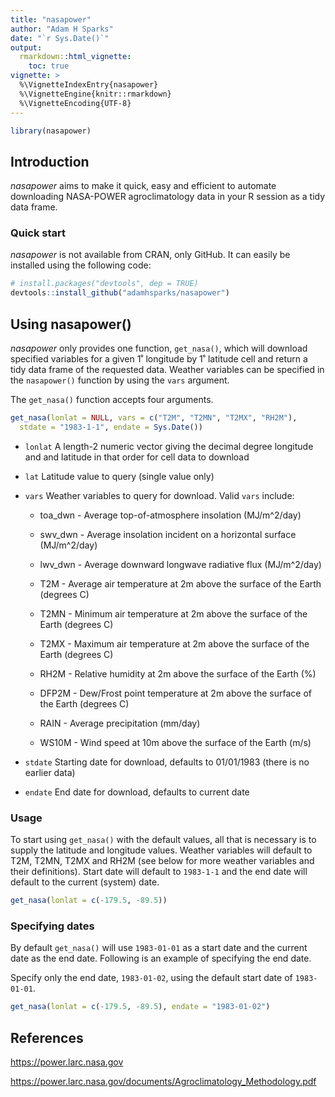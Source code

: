 ```yaml
---
title: "nasapower"
author: "Adam H Sparks"
date: "`r Sys.Date()`"
output:
  rmarkdown::html_vignette:
    toc: true
vignette: >
  %\VignetteIndexEntry{nasapower}
  %\VignetteEngine{knitr::rmarkdown}
  %\VignetteEncoding{UTF-8}
---
```


```r
library(nasapower)
```

## Introduction

_nasapower_ aims to make it quick, easy and efficient to automate downloading
NASA-POWER agroclimatology data in your R session as a tidy data frame.

### Quick start

_nasapower_ is not available from CRAN, only GitHub. It can easily be installed
using the following code:

```r
# install.packages("devtools", dep = TRUE)
devtools::install_github("adamhsparks/nasapower")
```

## Using nasapower()

_nasapower_ only provides one function, `get_nasa()`, which will download
specified variables for a given 1˚ longitude by 1˚ latitude cell and return a
tidy data frame of the requested data. Weather variables can be specified in the
`nasapower()` function by using the `vars` argument. 

The `get_nasa()` function accepts four arguments.

```r
get_nasa(lonlat = NULL, vars = c("T2M", "T2MN", "T2MX", "RH2M"),
  stdate = "1983-1-1", endate = Sys.Date())
```

- `lonlat` A length-2 numeric vector giving the decimal degree longitude and
and latitude in that order for cell data to download

- `lat` Latitude value to query (single value only)

- `vars` Weather variables to query for download. Valid `vars` include:

    * toa_dwn - Average top-of-atmosphere insolation (MJ/m^2/day)

    * swv_dwn - Average insolation incident on a horizontal surface (MJ/m^2/day)

    * lwv_dwn - Average downward longwave radiative flux (MJ/m^2/day)

    * T2M - Average air temperature at 2m above the surface of the Earth (degrees C)

    * T2MN - Minimum air temperature at 2m above the surface of the Earth (degrees C)

    * T2MX - Maximum air temperature at 2m above the surface of the Earth (degrees C)

    * RH2M - Relative humidity at 2m above the surface of the Earth (%)

    * DFP2M - Dew/Frost point temperature at 2m above the surface of the Earth (degrees C)

    * RAIN - Average precipitation (mm/day)

    * WS10M - Wind speed at 10m above the surface of the Earth (m/s)

- `stdate` Starting date for download, defaults to 01/01/1983 (there is no
earlier data)

- `endate` End date for download, defaults to current date

### Usage

To start using `get_nasa()` with the default values, all that is necessary is
to supply the latitude and longitude values. Weather variables will default to 
T2M, T2MN, T2MX and RH2M (see below for more weather variables and their
definitions). Start date will default to `1983-1-1` and the end date will
default to the current (system) date.

```r
get_nasa(lonlat = c(-179.5, -89.5))
```

### Specifying dates

By default `get_nasa()` will use `1983-01-01` as a start date and the current
date as the end date. Following is an example of specifying the end date.

Specify only the end date, `1983-01-02`, using the default start date of
`1983-01-01`.

```r
get_nasa(lonlat = c(-179.5, -89.5), endate = "1983-01-02")
```

## References
<https://power.larc.nasa.gov>

<https://power.larc.nasa.gov/documents/Agroclimatology_Methodology.pdf>
